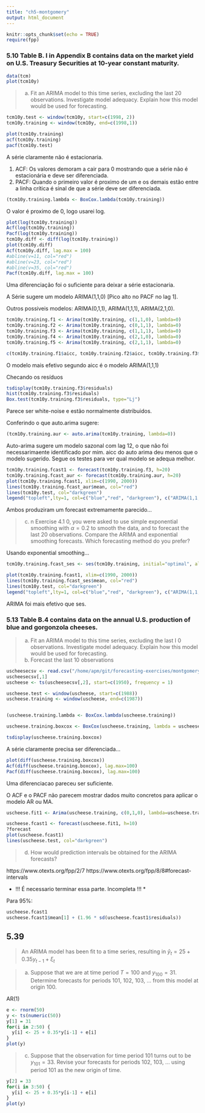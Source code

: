 ```yaml
---
title: "ch5-montgomery"
output: html_document
---
```


```r
knitr::opts_chunk$set(echo = TRUE)
require(fpp)
```

### 5.10 Table B. I in Appendix B contains data on the market yield on U.S. Treasury Securities at 10-year constant maturity.

```r
data(tcm)
plot(tcm10y)
```

> a. Fit an ARIMA model to this time series, excluding the last 20 observations. Investigate model adequacy. Explain how this model would be used for forecasting.

```r
tcm10y.test <- window(tcm10y, start=c(1998, 2))
tcm10y.training <- window(tcm10y, end=c(1998,1))

plot(tcm10y.training)
acf(tcm10y.training)
pacf(tcm10y.test)
```

A série claramente não é estacionaria.

1. ACF: Os valores demoram a cair para 0 mostrando que a série não é estacionária e deve ser diferenciada.
2. PACF: Quando o primeiro valor é proximo de um e os demais estão entre a linha crítica é sinal de que a série deve ser diferenciada.

```r
(tcm10y.training.lambda <- BoxCox.lambda(tcm10y.training))
```

O valor é proximo de 0, logo usarei log.

```r
plot(log(tcm10y.training))
Acf(log(tcm10y.training))
Pacf(log(tcm10y.training))
tcm10y.diff <- diff(log(tcm10y.training))
plot(tcm10y.diff)
Acf(tcm10y.diff, lag.max = 100)
#abline(v=11, col="red")
#abline(v=23, col="red")
#abline(v=35, col="red")
Pacf(tcm10y.diff, lag.max = 100)
```

Uma diferenciação foi o suficiente para deixar a série estacionaria.

A Série sugere um modelo ARIMA(1,1,0) [Pico alto no PACF no lag 1].

Outros possiveis modelos: ARIMA(0,1,1), ARIMA(1,1,1), ARIMA(2,1,0).

```r
tcm10y.training.f1 <- Arima(tcm10y.training, c(1,1,0), lambda=0)
tcm10y.training.f2 <- Arima(tcm10y.training, c(0,1,1), lambda=0)
tcm10y.training.f3 <- Arima(tcm10y.training, c(1,1,1), lambda=0)
tcm10y.training.f4 <- Arima(tcm10y.training, c(2,1,0), lambda=0)
tcm10y.training.f5 <- Arima(tcm10y.training, c(2,1,1), lambda=0)

c(tcm10y.training.f1$aicc, tcm10y.training.f2$aicc, tcm10y.training.f3$aicc, tcm10y.training.f4$aicc, tcm10y.training.f5$aicc)
```

O modelo mais efetivo segundo aicc é o modelo ARIMA(1,1,1)

Checando os resíduos

```r
tsdisplay(tcm10y.training.f3$residuals)
hist(tcm10y.training.f3$residuals)
Box.test(tcm10y.training.f3$residuals, type="Lj")
```

Parece ser white-noise e estão normalmente distribuidos.

Conferindo o que auto.arima sugere:

```r
(tcm10y.training.aur <- auto.arima(tcm10y.training, lambda=0))
```

Auto-arima sugere um modelo sazonal com lag 12, o que não foi necessarimaente identificado por mim. aicc do auto arima deu menos que o modelo sugerido. Segue os testes para ver qual modelo se adequa melhor.

```r
tcm10y.training.fcast1 <- forecast(tcm10y.training.f3, h=20)
tcm10y.training.fcast_aur <- forecast(tcm10y.training.aur, h=20)
plot(tcm10y.training.fcast1, xlim=c(1990, 2000))
lines(tcm10y.training.fcast_aur$mean, col="red")
lines(tcm10y.test, col="darkgreen")
legend("topleft",lty=1, col=c("blue","red", "darkgreen"), c("ARIMA(1,1,1)", "ARIMA(0,1,1)(1,0,0)", "Test set"))
```

Ambos produziram um forecast extremamente parecido...

> c) n Exercise 4.1 0, you were asked to use simple exponential smoothing with $\alpha = 0.2$ to smooth the data, and to forecast the last 20 observations. Compare the ARIMA and exponential smoothing forecasts. Which forecasting method do you prefer?

Usando exponential smoothing...

```r
tcm10y.training.fcast_ses <- ses(tcm10y.training, initial="optimal", alpha=0.2, h=20)

plot(tcm10y.training.fcast1, xlim=c(1990, 2000))
lines(tcm10y.training.fcast_ses$mean, col="red")
lines(tcm10y.test, col="darkgreen")
legend("topleft",lty=1, col=c("blue","red", "darkgreen"), c("ARIMA(1,1,1)", "ses", "Test set"))
```

ARIMA foi mais efetivo que ses.

### 5.13 Table B.4 contains data on the annual U.S. production of blue and gorgonzola cheeses.

> a. Fit an ARIMA model to this time series, excluding the last I 0 observations. Investigate model adequacy. Explain how this model would be used for forecasting.
> b. Forecast the last 10 observations

```r
uscheesecsv <- read.csv("/home/apm/git/forecasting-exercises/montgomery-ittsaaf/chapter5/tableb4_uscheese.csv", header=TRUE, sep=",")
uscheesecsv[,1]
uscheese <- ts(uscheesecsv[,2], start=c(1950), frequency = 1)

uscheese.test <- window(uscheese, start=c(1988))
uscheese.training <- window(uscheese, end=c(1987))


(uscheese.training.lambda <- BoxCox.lambda(uscheese.training))

uscheese.training.boxcox <- BoxCox(uscheese.training, lambda = uscheese.training.lambda)

tsdisplay(uscheese.training.boxcox)
```

A série claramente precisa ser diferenciada...

```r
plot(diff(uscheese.training.boxcox))
Acf(diff(uscheese.training.boxcox), lag.max=100)
Pacf(diff(uscheese.training.boxcox), lag.max=100)
```

Uma diferenciacao pareceu ser suficiente.

O ACF e o PACF não parecem mostrar dados muito concretos para aplicar o modelo AR ou MA.

```r
uscheese.fit1 <- Arima(uscheese.training, c(0,1,0), lambda=uscheese.training.lambda, include.drift = TRUE)

uscheese.fcast1 <- forecast(uscheese.fit1, h=10)
?forecast
plot(uscheese.fcast1)
lines(uscheese.test, col="darkgreen")
```

> d. How would prediction intervals be obtained for the ARIMA forecasts?

https://www.otexts.org/fpp/2/7
https://www.otexts.org/fpp/8/8#forecast-intervals

* !!! É necessario terminar essa parte. Incompleta !!! *

Para 95%:

```r
uscheese.fcast1
uscheese.fcast1$mean[1] + (1.96 * sd(uscheese.fcast1$residuals))
```

## 5.39

> An ARIMA model has been fit to a time series, resulting in
> $ŷ_t = 25 + 0.35y_{t-1} + \xi_t$

> a) Suppose that we are at time period $T = 100$ and $y_{100} = 31$. Determine forecasts for periods 101, 102, 103, ... from this model at origin 100.

AR(1)

```r
e <- rnorm(50)
y <- ts(numeric(50))
y[1] = 31
for(i in 2:50) {
  y[i] <- 25 + 0.35*y[i-1] + e[i]
}
plot(y)

```

> c) Suppose that the observation for time period 101 turns out to be $y_{101} = 33$. Revise your forecasts for periods 102, 103, ... using period 101 as the new origin of time.

```r
y[2] = 33
for(i in 3:50) {
  y[i] <- 25 + 0.35*y[i-1] + e[i]
}
plot(y)
```